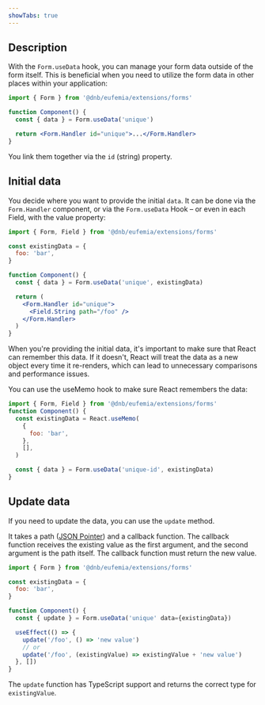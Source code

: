 ```yaml
---
showTabs: true
---
```


## Description

With the `Form.useData` hook, you can manage your form data outside of the form itself. This is beneficial when you need to utilize the form data in other places within your application:

```jsx
import { Form } from '@dnb/eufemia/extensions/forms'

function Component() {
  const { data } = Form.useData('unique')

  return <Form.Handler id="unique">...</Form.Handler>
}
```

You link them together via the `id` (string) property.

## Initial data

You decide where you want to provide the initial `data`. It can be done via the `Form.Handler` component, or via the `Form.useData` Hook – or even in each Field, with the value property:

```jsx
import { Form, Field } from '@dnb/eufemia/extensions/forms'

const existingData = {
  foo: 'bar',
}

function Component() {
  const { data } = Form.useData('unique', existingData)

  return (
    <Form.Handler id="unique">
      <Field.String path="/foo" />
    </Form.Handler>
  )
}
```

When you're providing the initial data, it's important to make sure that React can remember this data. If it doesn't, React will treat the data as a new object every time it re-renders, which can lead to unnecessary comparisons and performance issues.

You can use the useMemo hook to make sure React remembers the data:

```jsx
import { Form, Field } from '@dnb/eufemia/extensions/forms'
function Component() {
  const existingData = React.useMemo(
    {
      foo: 'bar',
    },
    [],
  )

  const { data } = Form.useData('unique-id', existingData)
}
```

## Update data

If you need to update the data, you can use the `update` method.

It takes a path ([JSON Pointer](/uilib/extensions/forms/getting-started/#what-is-a-json-pointer)) and a callback function. The callback function receives the existing value as the first argument, and the second argument is the path itself. The callback function must return the new value.

```jsx
import { Form } from '@dnb/eufemia/extensions/forms'

const existingData = {
  foo: 'bar',
}

function Component() {
  const { update } = Form.useData('unique' data={existingData})

  useEffect(() => {
    update('/foo', () => 'new value')
    // or
    update('/foo', (existingValue) => existingValue + 'new value')
  }, [])
}
```

The `update` function has TypeScript support and returns the correct type for `existingValue`.
